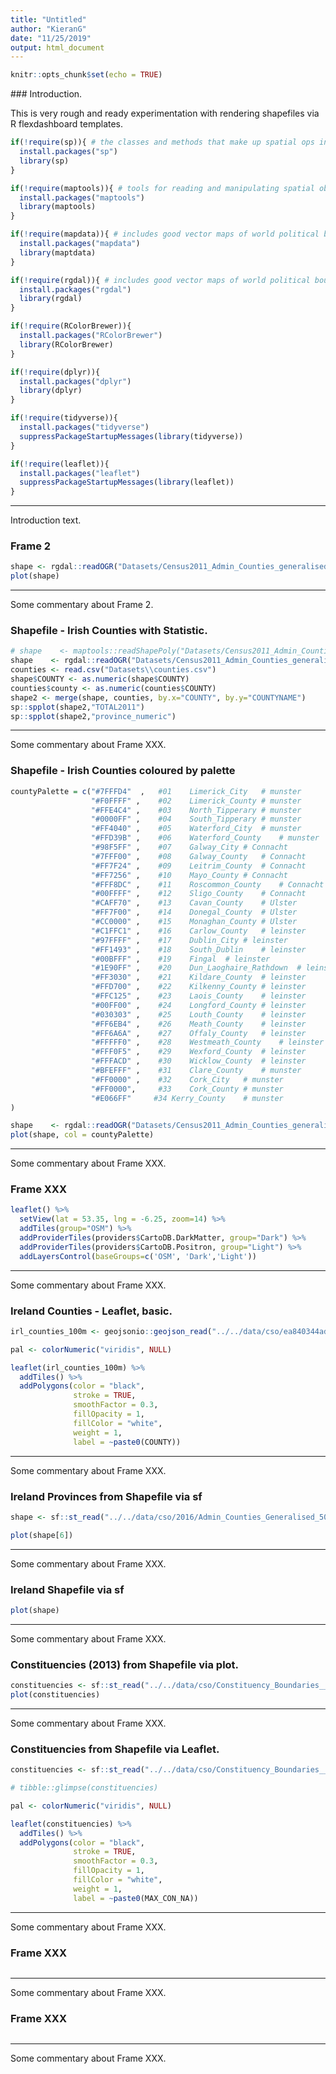 ---
title: "Untitled"
author: "KieranG"
date: "11/25/2019"
output: html_document
---

```{r setup, include=FALSE}
knitr::opts_chunk$set(echo = TRUE)
```
  
  ### Introduction.
  
  This is very rough and ready experimentation with rendering shapefiles via R flexdashboard templates.


```{r}
if(!require(sp)){ # the classes and methods that make up spatial ops in R
  install.packages("sp")
  library(sp)
}

if(!require(maptools)){ # tools for reading and manipulating spatial objects
  install.packages("maptools")
  library(maptools)
}

if(!require(mapdata)){ # includes good vector maps of world political boundaries.
  install.packages("mapdata")
  library(maptdata)
}

if(!require(rgdal)){ # includes good vector maps of world political boundaries.
  install.packages("rgdal")
  library(rgdal)
}

if(!require(RColorBrewer)){ 
  install.packages("RColorBrewer")
  library(RColorBrewer)
}

if(!require(dplyr)){ 
  install.packages("dplyr")
  library(dplyr)
}

if(!require(tidyverse)){
  install.packages("tidyverse")
  suppressPackageStartupMessages(library(tidyverse))
}

if(!require(leaflet)){
  install.packages("leaflet")
  suppressPackageStartupMessages(library(leaflet))
}

```

*** 
  
  Introduction text.

### Frame 2 {data-commentary-width=400}

```{r}
shape <- rgdal::readOGR("Datasets/Census2011_Admin_Counties_generalised20m.shp", verbose = FALSE)
plot(shape)
```

*** 
  
  Some commentary about Frame 2.

### Shapefile - Irish Counties with Statistic. {data-commentary-width=400}

```{r}
# shape    <- maptools::readShapePoly("Datasets/Census2011_Admin_Counties_generalised20m.shp")
shape    <- rgdal::readOGR("Datasets/Census2011_Admin_Counties_generalised20m.shp", verbose = FALSE)
counties <- read.csv("Datasets\\counties.csv")
shape$COUNTY <- as.numeric(shape$COUNTY)
counties$county <- as.numeric(counties$COUNTY)
shape2 <- merge(shape, counties, by.x="COUNTY", by.y="COUNTYNAME")
sp::spplot(shape2,"TOTAL2011") 
sp::spplot(shape2,"province_numeric")
```

*** 
  
  Some commentary about Frame XXX.

### Shapefile - Irish Counties coloured by palette {data-commentary-width=400}

```{r}
countyPalette = c("#7FFFD4"  ,	 #01	Limerick_City	# munster
                  "#F0FFFF"	,	 #02	Limerick_County	# munster
                  "#FFE4C4"	,	 #03	North_Tipperary	# munster 
                  "#0000FF"	,	 #04	South_Tipperary	# munster  
                  "#FF4040"	,	 #05	Waterford_City	# munster
                  "#FFD39B"	,	 #06	Waterford_County	# munster
                  "#98F5FF"	,	 #07	Galway_City	# Connacht
                  "#7FFF00"	,	 #08	Galway_County	# Connacht
                  "#FF7F24"	,	 #09	Leitrim_County	# Connacht
                  "#FF7256"	,	 #10	Mayo_County	# Connacht
                  "#FFF8DC"	,	 #11	Roscommon_County	# Connacht
                  "#00FFFF"	,	 #12	Sligo_County	# Connacht
                  "#CAFF70"	,	 #13	Cavan_County	# Ulster
                  "#FF7F00"	,	 #14	Donegal_County	# Ulster
                  "#CC0000"	,	 #15	Monaghan_County	# Ulster
                  "#C1FFC1"	,	 #16	Carlow_County	# leinster
                  "#97FFFF"	,	 #17	Dublin_City	# leinster
                  "#FF1493"	,	 #18	South_Dublin	# leinster
                  "#00BFFF"	,	 #19	Fingal	# leinster
                  "#1E90FF"	,	 #20	Dun_Laoghaire_Rathdown	# leinster
                  "#FF3030"	,	 #21	Kildare_County	# leinster
                  "#FFD700"	,	 #22	Kilkenny_County	# leinster
                  "#FFC125"	,	 #23	Laois_County	# leinster
                  "#00FF00"	,	 #24	Longford_County	# leinster
                  "#030303"	,	 #25	Louth_County	# leinster
                  "#FF6EB4"	,	 #26	Meath_County	# leinster
                  "#FF6A6A"	,	 #27	Offaly_County	# leinster
                  "#FFFFF0"	,	 #28	Westmeath_County	# leinster
                  "#FFF0F5"	,	 #29	Wexford_County	# leinster
                  "#FFFACD"	,	 #30	Wicklow_County	# leinster
                  "#BFEFFF"	,	 #31	Clare_County	# munster
                  "#FF0000"	,	 #32	Cork_City	# munster
                  "#FF0000",	 #33	Cork_County	# munster
                  "#E066FF"		#34	Kerry_County	# munster
)				

shape    <- rgdal::readOGR("Datasets/Census2011_Admin_Counties_generalised20m.shp", verbose = FALSE)
plot(shape, col = countyPalette)
```

*** 
  
  Some commentary about Frame XXX.

### Frame XXX {data-commentary-width=400}

```{r}
leaflet() %>%
  setView(lat = 53.35, lng = -6.25, zoom=14) %>%
  addTiles(group="OSM") %>%
  addProviderTiles(providers$CartoDB.DarkMatter, group="Dark") %>%
  addProviderTiles(providers$CartoDB.Positron, group="Light") %>%
  addLayersControl(baseGroups=c('OSM', 'Dark','Light'))

```

*** 
  
  Some commentary about Frame XXX.

### Ireland Counties - Leaflet, basic.  {data-commentary-width=400}

```{r}
irl_counties_100m <- geojsonio::geojson_read("../../data/cso/ea840344ad9245f2b19a1f967394ff5a_0.geojson", what = "sp")

pal <- colorNumeric("viridis", NULL)

leaflet(irl_counties_100m) %>%
  addTiles() %>%
  addPolygons(color = "black", 
              stroke = TRUE, 
              smoothFactor = 0.3, 
              fillOpacity = 1,
              fillColor = "white",
              weight = 1,
              label = ~paste0(COUNTY))


```

*** 
  
  Some commentary about Frame XXX.

### Ireland Provinces from Shapefile via sf  {data-commentary-width=200}

```{r}
shape <- sf::st_read("../../data/cso/2016/Admin_Counties_Generalised_50m/Admin_Counties_Generalised_50m.shp", quiet=TRUE)

plot(shape[6])
```

*** 
  
  Some commentary about Frame XXX.

### Ireland Shapefile via sf  {data-commentary-width=200}

```{r}
plot(shape)
```

*** 
  
  Some commentary about Frame XXX.


### Constituencies (2013) from Shapefile via plot. {data-commentary-width=400}

```{r}
constituencies <- sf::st_read("../../data/cso/Constituency_Boundaries__Generalised_20m__OSi_National_Statuatory_Boundaries_.shp", quiet=TRUE)
plot(constituencies)
```

*** 
  
  Some commentary about Frame XXX.

### Constituencies from Shapefile via Leaflet. {data-commentary-width=400}

```{r}
constituencies <- sf::st_read("../../data/cso/Constituency_Boundaries__Generalised_20m__OSi_National_Statuatory_Boundaries_.shp", quiet=TRUE)

# tibble::glimpse(constituencies)

pal <- colorNumeric("viridis", NULL)

leaflet(constituencies) %>%
  addTiles() %>%
  addPolygons(color = "black", 
              stroke = TRUE, 
              smoothFactor = 0.3, 
              fillOpacity = 1,
              fillColor = "white",
              weight = 1,
              label = ~paste0(MAX_CON_NA))

```

*** 
  
  Some commentary about Frame XXX.

### Frame XXX {data-commentary-width=400}

```{r}
```

*** 
  
  Some commentary about Frame XXX.

### Frame XXX {data-commentary-width=400}

```{r}
```

*** 
  
  Some commentary about Frame XXX.
